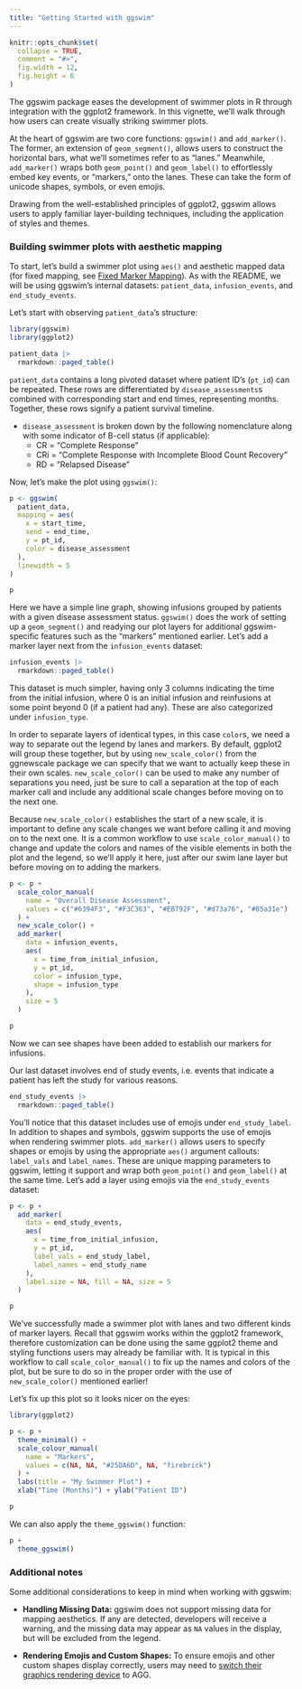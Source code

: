 ```yaml
---
title: "Getting Started with ggswim"
---
```


```r
knitr::opts_chunk$set(
  collapse = TRUE,
  comment = "#>",
  fig.width = 12,
  fig.height = 6
)
```

The ggswim package eases the development of swimmer plots in R through integration with the ggplot2 framework. In this vignette, we'll walk through how users can create visually striking swimmer plots.

At the heart of ggswim are two core functions: `ggswim()` and `add_marker()`. The former, an extension of `geom_segment()`, allows users to construct the horizontal bars, what we'll sometimes refer to as "lanes." Meanwhile, `add_marker()` wraps both `geom_point()` and `geom_label()` to effortlessly embed key events, or "markers," onto the lanes. These can take the form of unicode shapes, symbols, or even emojis.

Drawing from the well-established principles of ggplot2, ggswim allows users to apply familiar layer-building techniques, including the application of styles and themes.

### Building swimmer plots with aesthetic mapping

To start, let's build a swimmer plot using `aes()` and aesthetic mapped data (for fixed mapping, see [Fixed Marker Mapping](https://chop-cgtinformatics.github.io/ggswim/articles/fixed_markers.html)). As with the README, we will be using ggswim's internal datasets: `patient_data`, `infusion_events`, and `end_study_events`. 

Let's start with observing `patient_data`'s structure:

```r
library(ggswim)
library(ggplot2)

patient_data |>
  rmarkdown::paged_table()
```

`patient_data` contains a long pivoted dataset where patient ID's (`pt_id`) can be repeated. These rows are differentiated by `disease_assessments`s combined with corresponding start and end times, representing months. Together, these rows signify a patient survival timeline.

- `disease_assessment` is broken down by the following nomenclature along with some indicator of B-cell status (if applicable):
   - CR = "Complete Response"
   - CRi = "Complete Response with Incomplete Blood Count Recovery"
   - RD = "Relapsed Disease"

Now, let's make the plot using `ggswim()`:

```r
p <- ggswim(
  patient_data,
  mapping = aes(
    x = start_time,
    xend = end_time,
    y = pt_id,
    color = disease_assessment
  ),
  linewidth = 5
)

p
```

Here we have a simple line graph, showing infusions grouped by patients with a given disease assessment status. `ggswim()` does the work of setting up a `geom_segment()` and readying our plot layers for additional ggswim-specific features such as the "markers" mentioned earlier. Let's add a marker layer next from the `infusion_events` dataset:

```r
infusion_events |>
  rmarkdown::paged_table()
```

This dataset is much simpler, having only 3 columns indicating the time from the initial infusion, where 0 is an initial infusion and reinfusions at some point beyond 0 (if a patient had any). These are also categorized under `infusion_type`. 

In order to separate layers of identical types, in this case `color`s, we need a way to separate out the legend by lanes and markers. By default, ggplot2 will group these together, but by using `new_scale_color()` from the ggnewscale package we can specify that we want to actually keep these in their own scales. `new_scale_color()` can be used to make any number of separations you need, just be sure to call a separation at the top of each marker call and include any additional scale changes before moving on to the next one.

Because `new_scale_color()` establishes the start of a new scale, it is important to define any scale changes we want before calling it and moving on to the next one. It is a common workflow to use `scale_color_manual()` to change and update the colors and names of the visible elements in both the plot and the legend, so we'll apply it here, just after our swim lane layer but before moving on to adding the markers.

```r
p <- p +
  scale_color_manual(
    name = "Overall Disease Assessment",
    values = c("#6394F3", "#F3C363", "#EB792F", "#d73a76", "#85a31e")
  ) +
  new_scale_color() +
  add_marker(
    data = infusion_events,
    aes(
      x = time_from_initial_infusion,
      y = pt_id,
      color = infusion_type,
      shape = infusion_type
    ),
    size = 5
  )

p
```

Now we can see shapes have been added to establish our markers for infusions.

Our last dataset involves end of study events, i.e. events that indicate a patient has left the study for various reasons.

```r
end_study_events |>
  rmarkdown::paged_table()
```

You'll notice that this dataset includes use of emojis under `end_study_label`. In addition to shapes and symbols, ggswim supports the use of emojis when rendering swimmer plots. `add_marker()` allows users to specify shapes or emojis by using the appropriate `aes()` argument callouts: `label_vals` and `label_names`. These are unique mapping parameters to ggswim, letting it support and wrap both `geom_point()` and `geom_label()` at the same time. Let's add a layer using emojis via the `end_study_events` dataset:

```r
p <- p +
  add_marker(
    data = end_study_events,
    aes(
      x = time_from_initial_infusion,
      y = pt_id,
      label_vals = end_study_label,
      label_names = end_study_name
    ),
    label.size = NA, fill = NA, size = 5
  )

p
```

We've successfully made a swimmer plot with lanes and two different kinds of marker layers. Recall that ggswim works within the ggplot2 framework, therefore customization can be done using the same ggplot2 theme and styling functions users may already be familiar with. It is typical in this workflow to call `scale_color_manual()` to fix up the names and colors of the plot, but be sure to do so in the proper order with the use of `new_scale_color()` mentioned earlier!

Let's fix up this plot so it looks nicer on the eyes:

```r
library(ggplot2)

p <- p +
  theme_minimal() +
  scale_colour_manual(
    name = "Markers",
    values = c(NA, NA, "#25DA6D", NA, "firebrick")
  ) +
  labs(title = "My Swimmer Plot") +
  xlab("Time (Months)") + ylab("Patient ID")

p
```

We can also apply the `theme_ggswim()` function:

```r
p +
  theme_ggswim()
```

### Additional notes

Some additional considerations to keep in mind when working with ggswim:

- **Handling Missing Data:** ggswim does not support missing data for mapping aesthetics. If any are detected, developers will receive a warning, and the missing data may appear as `NA` values in the display, but will be excluded from the legend.

- **Rendering Emojis and Custom Shapes:** To ensure emojis and other custom shapes display correctly, users may need to [switch their graphics rendering device](https://support.posit.co/hc/en-us/articles/360017886674-Troubleshooting-RStudio-Rendering-Errors) to AGG.

